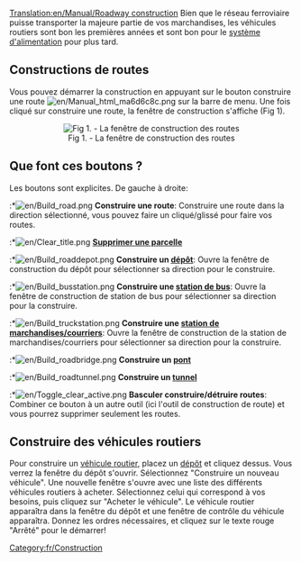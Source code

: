 [[Translation:en/Manual/Roadway construction]]
{{fr/Dépassé}}
{{fr/Table des matières}}
Bien que le réseau ferroviaire puisse transporter la majeure partie de vos marchandises, les véhicules routiers sont bon les premières années et sont bon pour le [[en/Ordre de transfert|système d'alimentation]] pour plus tard.

==Constructions de routes==
Vous pouvez démarrer la construction en appuyant sur le bouton construire une route [[File:en/Manual html ma6d6c8c.png]] sur la barre de menu. Une fois cliqué sur construire une route, la fenêtre de construction s'affiche (Fig 1). 

<center>[[File:fr/Road construction.png|center|none|frame|Fig 1. - La fenêtre de construction des routes]]
</center>

==Que font ces boutons ?==
Les boutons sont explicites. De gauche à droite:

:*[[File:en/Build road.png]] '''Construire une route''': Construire une route dans la direction sélectionné, vous pouvez faire un cliqué/glissé pour faire vos routes.
:*[[File:en/Clear title.png]] '''[[en/Interface du Jeux|Supprimer une parcelle]] '''
:*[[File:en/Build roaddepot.png]] '''Construire un [[en/Manual/Depots|dépôt]] ''': Ouvre la fenêtre de construction du dépôt pour sélectionner sa direction pour le construire.
:*[[File:en/Build busstation.png]] '''Construire une [[en/Manual/Stations#stations-de-bus|station de bus]] ''': Ouvre la fenêtre de construction de station de bus pour sélectionner sa direction pour la construire.
:*[[File:en/Build truckstation.png]] '''Construire une [[en/Manual/Stations#stations-de-marchandises|station de marchandises/courriers]] ''': Ouvre la fenêtre de construction de la station de marchandises/courriers pour sélectionner sa direction pour la construire.
:*[[File:en/Build roadbridge.png]] '''Construire un [[en/Pont|pont]] '''
:*[[File:en/Build roadtunnel.png]] '''Construire un [[en/Manual/Tunnels|tunnel]] '''
:*[[File:en/Toggle clear active.png]] '''Basculer construire/détruire routes''': Combiner ce bouton à un autre outil (ici l'outil de construction de route) et vous pourrez supprimer seulement les routes.

==Construire des véhicules routiers==
Pour construire un [[en/Camions|véhicule routier]], placez un [[en/Manual/Depots|dépôt]] et cliquez dessus. Vous verrez la fenêtre du dépôt s'ouvrir. Sélectionnez "Construire un nouveau véhicule". Une nouvelle fenêtre s'ouvre avec une liste des différents véhicules routiers à acheter. Sélectionnez celui qui correspond à vos besoins, puis cliquez sur "Acheter le véhicule". Le véhicule routier apparaîtra dans la fenêtre du dépôt et une fenêtre de contrôle du véhicule apparaîtra. Donnez les ordres nécessaires, et cliquez sur le texte rouge "Arrêté" pour le démarrer!

[[Category:fr/Construction]]